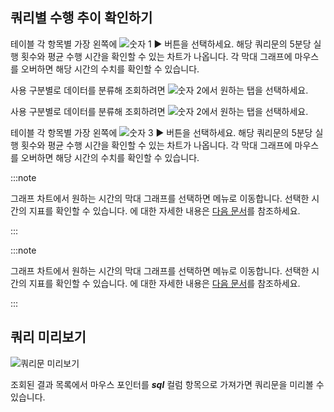 ## 쿼리별 수행 추이 확인하기

<Xclude product='postgresql,mysql,oracle,cubrid,mssql'>

테이블 각 항목별 가장 왼쪽에 ![숫자 1](/img/number-01.png) ► 버튼을 선택하세요. 해당 쿼리문의 5분당 실행 횟수와 평균 수행 시간을 확인할 수 있는 차트가 나옵니다. 각 막대 그래프에 마우스를 오버하면 해당 시간의 수치를 확인할 수 있습니다.

사용 구분별로 데이터를 분류해 조회하려면 ![숫자 2](/img/number-02.png)에서 원하는 탭을 선택하세요.

</Xclude>

<InDoc product='postgresql,mysql,oracle,cubrid'>

사용 구분별로 데이터를 분류해 조회하려면 ![숫자 2](/img/number-02.png)에서 원하는 탭을 선택하세요.

테이블 각 항목별 가장 왼쪽에 ![숫자 3](/img/number-03.png) ► 버튼을 선택하세요. 해당 쿼리문의 5분당 실행 횟수와 평균 수행 시간을 확인할 수 있는 차트가 나옵니다. 각 막대 그래프에 마우스를 오버하면 해당 시간의 수치를 확인할 수 있습니다.

</InDoc>

<InDoc product="postgresql,mysql">

:::note

그래프 차트에서 원하는 시간의 막대 그래프를 선택하면 <Cmdname sid="side_dbMonitoring" className="uitext" /> 메뉴로 이동합니다. 선택한 시간의 지표를 확인할 수 있습니다. <Cmdname sid="side_dbMonitoring" className="uitext" />에 대한 자세한 내용은 [다음 문서](instance-monitoring)를 참조하세요.

:::

</InDoc>

<InDoc product="oracle,cubrid">

:::note

그래프 차트에서 원하는 시간의 막대 그래프를 선택하면 <Cmdname sid="side_dbTrend" className="uitext" /> 메뉴로 이동합니다. 선택한 시간의 지표를 확인할 수 있습니다. <Cmdname sid="side_dbTrend" className="uitext" />에 대한 자세한 내용은 [다음 문서](analysis-count-trend)를 참조하세요.

:::

</InDoc>


## 쿼리 미리보기

![쿼리문 미리보기](/img/db-sql-preview.png)

조회된 결과 목록에서 마우스 포인터를 ***sql*** 컬럼 항목으로 가져가면 쿼리문을 미리볼 수 있습니다.